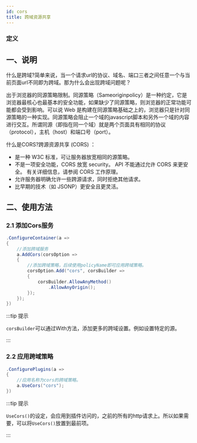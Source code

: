 ```yaml
---
id: cors
title: 跨域资源共享
---
```



### 定义

<TouchSocketHttpDefinition />


## 一、说明

什么是跨域?简单来说，当一个请求url的协议、域名、端口三者之间任意一个与当前页面url不同即为跨域。那为什么会出现跨域问题呢？

出于浏览器的同源策略限制。同源策略（Sameoriginpolicy）是一种约定，它是浏览器最核心也最基本的安全功能，如果缺少了同源策略，则浏览器的正常功能可能都会受到影响。可以说 Web 是构建在同源策略基础之上的，浏览器只是针对同源策略的一种实现。同源策略会阻止一个域的javascript脚本和另外一个域的内容进行交互。所谓同源（即指在同一个域）就是两个页面具有相同的协议（protocol），主机（host）和端口号（port）。


什么是CORS?跨源资源共享 (CORS) ：

- 是一种 W3C 标准，可让服务器放宽相同的源策略。
- 不是一项安全功能，CORS 放宽 security。 API 不能通过允许 CORS 来更安全。 有关详细信息，请参阅 CORS 工作原理。
- 允许服务器明确允许一些跨源请求，同时拒绝其他请求。
- 比早期的技术（如 JSONP）更安全且更灵活。

## 二、使用方法

### 2.1 添加Cors服务

```csharp {4} showLineNumbers
.ConfigureContainer(a =>
{
    //添加跨域服务
    a.AddCors(corsOption =>
    {
        //添加跨域策略，后续使用policyName即可应用跨域策略。
        corsOption.Add("cors", corsBuilder =>
        {
            corsBuilder.AllowAnyMethod()
                .AllowAnyOrigin();
        });
    });
})
```

:::tip 提示

`corsBuilder`可以通过With方法，添加更多的跨域设置。例如设置特定的源。

:::  

### 2.2 应用跨域策略

```csharp {4} showLineNumbers
.ConfigurePlugins(a =>
{
    //应用名称为cors的跨域策略。
    a.UseCors("cors");
})
```

:::tip 提示

`UseCors()`的设定，会应用到插件访问的，之前的所有的http请求上。所以如果需要，可以将`UseCors()`放置到最前项。

:::  